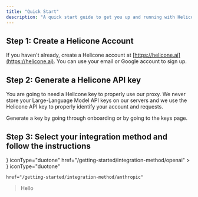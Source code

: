 ```yaml
---
title: "Quick Start"
description: "A quick start guide to get you up and running with Helicone in a few simple steps."
---
```


## Step 1: Create a Helicone Account

If you haven't already, create a Helicone account at [https://helicone.ai](https://helicone.ai). You can use your email or Google account to sign up.

## Step 2: Generate a Helicone API key

You are going to need a Helicone key to properly use our proxy. We never store your Large-Language Model API keys on our servers and we use the
Helicone API key to properly identify your account and requests.

<Note>Generate a key by going through onboarding or by going to the keys page.</Note>

## Step 3: Select your integration method and follow the instructions

<CardGroup cols={2}>
  <Card
    title="OpenAI"
    icon={
      <svg role="img" viewBox="0 0 24 24" xmlns="http://www.w3.org/2000/svg">
        <title>OpenAI</title>
        <path d="M22.2819 9.8211a5.9847 5.9847 0 0 0-.5157-4.9108 6.0462 6.0462 0 0 0-6.5098-2.9A6.0651 6.0651 0 0 0 4.9807 4.1818a5.9847 5.9847 0 0 0-3.9977 2.9 6.0462 6.0462 0 0 0 .7427 7.0966 5.98 5.98 0 0 0 .511 4.9107 6.051 6.051 0 0 0 6.5146 2.9001A5.9847 5.9847 0 0 0 13.2599 24a6.0557 6.0557 0 0 0 5.7718-4.2058 5.9894 5.9894 0 0 0 3.9977-2.9001 6.0557 6.0557 0 0 0-.7475-7.0729zm-9.022 12.6081a4.4755 4.4755 0 0 1-2.8764-1.0408l.1419-.0804 4.7783-2.7582a.7948.7948 0 0 0 .3927-.6813v-6.7369l2.02 1.1686a.071.071 0 0 1 .038.052v5.5826a4.504 4.504 0 0 1-4.4945 4.4944zm-9.6607-4.1254a4.4708 4.4708 0 0 1-.5346-3.0137l.142.0852 4.783 2.7582a.7712.7712 0 0 0 .7806 0l5.8428-3.3685v2.3324a.0804.0804 0 0 1-.0332.0615L9.74 19.9502a4.4992 4.4992 0 0 1-6.1408-1.6464zM2.3408 7.8956a4.485 4.485 0 0 1 2.3655-1.9728V11.6a.7664.7664 0 0 0 .3879.6765l5.8144 3.3543-2.0201 1.1685a.0757.0757 0 0 1-.071 0l-4.8303-2.7865A4.504 4.504 0 0 1 2.3408 7.872zm16.5963 3.8558L13.1038 8.364 15.1192 7.2a.0757.0757 0 0 1 .071 0l4.8303 2.7913a4.4944 4.4944 0 0 1-.6765 8.1042v-5.6772a.79.79 0 0 0-.407-.667zm2.0107-3.0231l-.142-.0852-4.7735-2.7818a.7759.7759 0 0 0-.7854 0L9.409 9.2297V6.8974a.0662.0662 0 0 1 .0284-.0615l4.8303-2.7866a4.4992 4.4992 0 0 1 6.6802 4.66zM8.3065 12.863l-2.02-1.1638a.0804.0804 0 0 1-.038-.0567V6.0742a4.4992 4.4992 0 0 1 7.3757-3.4537l-.142.0805L8.704 5.459a.7948.7948 0 0 0-.3927.6813zm1.0976-2.3654l2.602-1.4998 2.6069 1.4998v2.9994l-2.5974 1.4997-2.6067-1.4997Z" />
      </svg>
    }
    iconType="duotone"
    href="/getting-started/integration-method/openai"
  ></Card>
  <Card
    title="Anthropic"
    icon={
      <svg xmlns="http://www.w3.org/2000/svg" viewBox="35 35 181 180">
        <path d="M47.1 124.4l-30.1 76c0 .3 7.6.6 16.9.6h16.9l3.6-9.2 6-15.8 2.4-6.5 31.5-.3 31.5-.2 3 7.7 6.2 16 3.2 8.3h16.9c9.3 0 16.9-.2 16.9-.4s-8.5-21.7-18.9-47.8L123 77.2 111.8 49H94.5 77.2l-30.1 75.4zm57.3-10.4l9.6 25.2c0 .5-8.8.8-19.5.8s-19.5-.3-19.5-.8c0-.4 3.4-9.5 7.6-20.2l9.6-24.8c1.1-2.9 2.1-5.2 2.3-5s4.7 11.3 9.9 24.8zM140 50.2c0 .7 13.4 34.8 29.8 75.8l29.7 74.5 16.9.3c9.9.1 16.6-.1 16.4-.7-.1-.5-13.8-34.7-30.2-76l-30-75.1h-16.3c-12.4 0-16.3.3-16.3 1.2z" />
      </svg>
    }
    iconType="duotone"

    href="/getting-started/integration-method/anthropic"

> Hello

  </Card>
</CardGroup>
